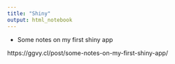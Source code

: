 ```yaml
---
title: "Shiny"
output: html_notebook
---
```


- Some notes on my first shiny app

https://ggvy.cl/post/some-notes-on-my-first-shiny-app/

